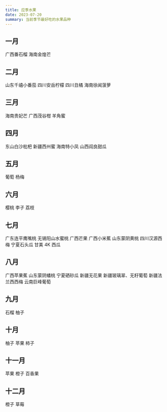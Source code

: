 ```yaml
---
title: 应季水果
date: 2023-07-20
summary: 当前季节最好吃的水果品种
---
```


## 一月

广西番石榴
海南金煌芒

## 二月

山东千禧小番茄
四川安岳柠檬
四川丑橘
海南徐闻菠萝

## 三月

海南贵妃芒
广西茂谷柑
羊角蜜

## 四月

东山白沙枇杷
新疆西州蜜
海南特小凤
山西阎良甜瓜

## 五月

葡萄
杨梅

## 六月

樱桃
李子
荔枝

## 七月

广东连平鹰嘴桃
无锡阳山水蜜桃
广西芒果
广西小米蕉
山东蒙阴黄桃
四川汉源西梅
宁夏石头瓜
甘美 4K 西瓜

## 八月

广西苹果蕉
山东蒙阴蟠桃
宁夏硒砂瓜
新疆无花果
新疆玻璃翠、无籽葡萄
新疆法兰西西梅
云南巨峰葡萄

## 九月

石榴
柚子

## 十月

柚子
苹果
柿子

## 十一月

苹果
橙子
百香果

## 十二月

橙子
草莓

